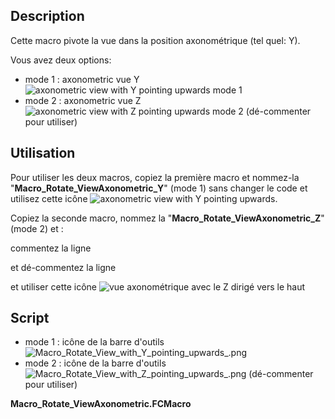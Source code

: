 <languages/>

{{Macro/fr
|Name=Macro Rotate ViewAxonometric
|Name/fr=Macro Rotate ViewAxonometric
|Icon=Macro_Rotate_View_with_Y_pointing_upwards_.png
|Description=Cette macro pivote la vue dans la position axonométrique.
|Author=Yorik
|Version=01.00
|FCVersion=Toutes
|Download=[https://www.freecadweb.org/wiki/images/2/2e/Macro_Rotate_View_with_Y_pointing_upwards_.png Icône de la barre d'outils]
|Date=2010-11-17
|SeeAlso=[[Macro_Rotate_View/fr|Macro Rotate View]]
}}

==Description==

Cette macro pivote la vue dans la position axonométrique (tel quel: Y).

Vous avez deux options:

* mode 1 : axonometric vue Y [[File:Macro_Rotate_View_with_Y_pointing_upwards_.png|axonometric view with Y pointing upwards]] mode 1
* mode 2 : axonometric vue Z [[File:Macro_Rotate_View_with_Z_pointing_upwards_.png|axonometric view with Z pointing upwards]] mode 2  (dé-commenter pour utiliser)

<span id="Usage"></span>
==Utilisation==

Pour utiliser les deux macros, copiez la première macro et nommez-la "'''Macro_Rotate_ViewAxonometric_Y'''" (mode 1) sans changer le code et utilisez cette icône [[File:Macro_Rotate_View_with_Y_pointing_upwards_.png|axonometric view with Y pointing upwards]].

Copiez la seconde macro, nommez la "'''Macro_Rotate_ViewAxonometric_Z'''" (mode 2) et :

commentez la ligne

{{ColoredText|'''11''' {{Emphasis|#rot.setValue(coin.SbVec3f(1,0,0),-math.pi/2) # Y pointing upwards (mode 1)}} }}

et dé-commentez la ligne 

{{ColoredText|'''12''' {{Emphasis|rot.setValue(coin.SbVec3f(0,0,1),math.pi/2) # Z pointing upwards (mode 2 uncomment for use)}} }} et utiliser cette icône [[File:Macro_Rotate_View_with_Z_pointing_upwards_.png|vue axonométrique avec le Z dirigé vers le haut]]

==Script==

* mode 1 : icône de la barre d'outils [[File:Macro_Rotate_View_with_Y_pointing_upwards_.png]]
* mode 2 : icône de la barre d'outils [[File:Macro_Rotate_View_with_Z_pointing_upwards_.png]] (dé-commenter pour utiliser)

'''Macro_Rotate_ViewAxonometric.FCMacro'''

{{MacroCode|code=
import math
import pivy
from pivy import coin

Gui.activeDocument().activeView().viewAxonometric()
Gui.SendMsgToActiveView("ViewFit")

cam = Gui.ActiveDocument.ActiveView.getCameraNode()
rot = coin.SbRotation()

rot.setValue(coin.SbVec3f(1,0,0),-math.pi/2) # Y pointing upwards (mode 1)
#rot.setValue(coin.SbVec3f(0,0,1),math.pi/2) # Z pointing upwards (mode 2 uncomment for use)
nrot = cam.orientation.getValue() * rot
cam.orientation = nrot
Gui.SendMsgToActiveView("ViewFit")
}}


{{clear}}